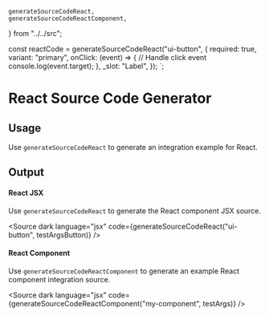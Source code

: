     generateSourceCodeReact,
    generateSourceCodeReactComponent,
} from "../../src";

const reactCode = generateSourceCodeReact("ui-button", {
    required: true,
    variant: "primary",
    onClick: (event) => {
        // Handle click event
        console.log(event.target);
    },
    _slot: "Label",
});
`;

<Meta title="Code Generators/React" />

# React Source Code Generator

## Usage

Use `generateSourceCodeReact` to generate an integration example for React.

<Source code={usageExample} />

## Output

#### React JSX

Use `generateSourceCodeReact` to generate the React component JSX source.

<Source
    dark
    language="jsx"
    code={generateSourceCodeReact("ui-button", testArgsButton)}
/>

#### React Component

Use `generateSourceCodeReactComponent` to generate an example React component integration source.

<Source
    dark
    language="jsx"
    code={generateSourceCodeReactComponent("my-component", testArgs)}
/>
